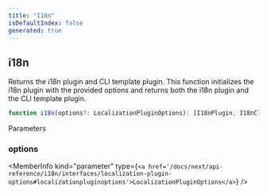 ```yaml
---
title: "I18n"
isDefaultIndex: false
generated: true
---
```



<!-- This file was generated from the CommandKit source. Do not modify. Instead, re-run the "docgen" script -->


## i18n

<GenerationInfo sourceFile="packages/i18n/src/index.ts" sourceLine="10" packageName="@commandkit/i18n" />

Returns the i18n plugin and CLI template plugin.
This function initializes the i18n plugin with the provided options and returns both the i18n plugin and the CLI template plugin.

```ts title="Signature"
function i18n(options?: LocalizationPluginOptions): [I18nPlugin, I18nCliTemplatePlugin]
```
Parameters

### options

<MemberInfo kind="parameter" type={`<a href='/docs/next/api-reference/i18n/interfaces/localization-plugin-options#localizationpluginoptions'>LocalizationPluginOptions</a>`} />

